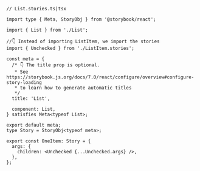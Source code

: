 ```tsx
// List.stories.ts|tsx

import type { Meta, StoryObj } from '@storybook/react';

import { List } from './List';

//👇 Instead of importing ListItem, we import the stories
import { Unchecked } from './ListItem.stories';

const meta = {
  /* 👇 The title prop is optional.
   * See https://storybook.js.org/docs/7.0/react/configure/overview#configure-story-loading
   * to learn how to generate automatic titles
   */
  title: 'List',

  component: List,
} satisfies Meta<typeof List>;

export default meta;
type Story = StoryObj<typeof meta>;

export const OneItem: Story = {
  args: {
    children: <Unchecked {...Unchecked.args} />,
  },
};
```
